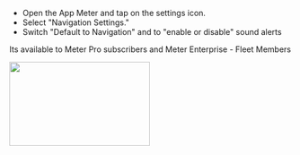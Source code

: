 
* Open the App Meter and tap on the settings icon.
* Select "Navigation Settings."
* Switch "Default to Navigation" and to "enable or disable" sound alerts

Its available to Meter Pro subscribers and Meter Enterprise - Fleet Members

<Image height="150" src="https://www.meterapp.co/screenshots/Screenshot_1703617906.png" width="250"/>


